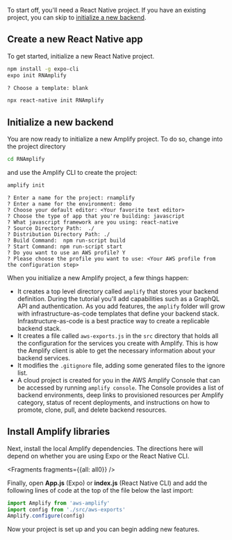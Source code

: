 To start off, you'll need a React Native project. If you have an existing project, you can skip to [initialize a new backend](#initialize-a-new-backend).

##  Create a new React Native app

To get started, initialize a new React Native project.

<BlockSwitcher>
<Block name="Expo">

```bash
npm install -g expo-cli  
expo init RNAmplify

? Choose a template: blank
```

</Block>
<Block name="React Native CLI">

```bash
npx react-native init RNAmplify
```

</Block>
</BlockSwitcher>

## Initialize a new backend

You are now ready to initialize a new Amplify project. To do so, change into the project directory

```bash
cd RNAmplify
```

and use the Amplify CLI to create the project:

```bash
amplify init
```

```console
? Enter a name for the project: rnamplify
? Enter a name for the environment: demo
? Choose your default editor: <Your favorite text editor>
? Choose the type of app that you're building: javascript
? What javascript framework are you using: react-native
? Source Directory Path:  ./
? Distribution Directory Path: ./
? Build Command:  npm run-script build
? Start Command: npm run-script start
? Do you want to use an AWS profile? Y
? Please choose the profile you want to use: <Your AWS profile from the configuration step>
```

When you initialize a new Amplify project, a few things happen:

- It creates a top level directory called `amplify` that stores your backend definition. During the tutorial you'll add capabilities such as a GraphQL API and authentication. As you add features, the `amplify` folder will grow with infrastructure-as-code templates that define your backend stack. Infrastructure-as-code is a best practice way to create a replicable backend stack.
- It creates a file called `aws-exports.js` in the `src` directory that holds all the configuration for the services you create with Amplify. This is how the Amplify client is able to get the necessary information about your backend services.
- It modifies the `.gitignore` file, adding some generated files to the ignore list.
- A cloud project is created for you in the AWS Amplify Console that can be accessed by running `amplify console`. The Console provides a list of backend environments, deep links to provisioned resources per Amplify category, status of recent deployments, and instructions on how to promote, clone, pull, and delete backend resources.

## Install Amplify libraries

Next, install the local Amplify dependencies. The directions here will depend on whether you are using Expo or the React Native CLI.


<Fragments fragments={{all: all0}} />

Finally, open __App.js__ (Expo) or __index.js__ (React Native CLI) and add the following lines of code at the top of the file below the last import:

```javascript
import Amplify from 'aws-amplify'
import config from './src/aws-exports'
Amplify.configure(config)
```

Now your project is set up and you can begin adding new features.
